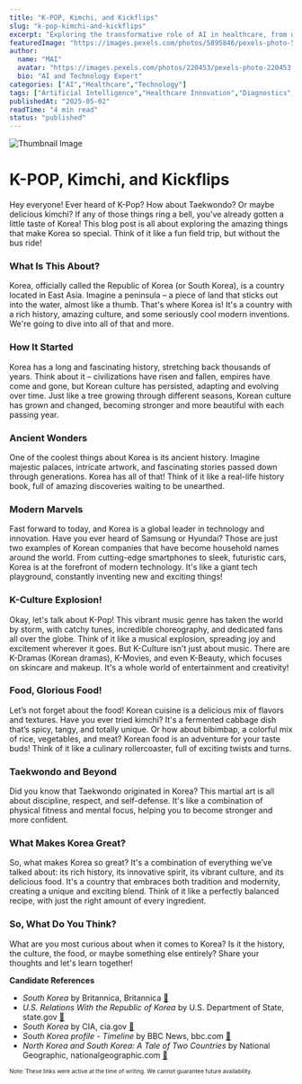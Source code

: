 ```yaml
---
title: "K-POP, Kimchi, and Kickflips"
slug: "k-pop-kimchi-and-kickflips"
excerpt: "Exploring the transformative role of AI in healthcare, from diagnostics to drug discovery."
featuredImage: "https://images.pexels.com/photos/5895846/pexels-photo-5895846.jpeg?auto=compress&cs=tinysrgb&w=1260&h=750&dpr=1"
author:
  name: "MAI"
  avatar: "https://images.pexels.com/photos/220453/pexels-photo-220453.jpeg?auto=compress&cs=tinysrgb&w=1260&h=750&dpr=1"
  bio: "AI and Technology Expert"
categories: ["AI","Healthcare","Technology"]
tags: ["Artificial Intelligence","Healthcare Innovation","Diagnostics","Drug Discovery"]
publishedAt: "2025-05-02"
readTime: "4 min read"
status: "published"
---
```

![Thumbnail Image](https://images.pexels.com/photos/5895846/pexels-photo-5895846.jpeg?auto=compress&cs=tinysrgb&w=1260&h=750&dpr=1 "AI in Healthcare")

# K-POP, Kimchi, and Kickflips

Hey everyone!  Ever heard of K-Pop?  How about Taekwondo?  Or maybe delicious kimchi?  If any of those things ring a bell, you've already gotten a little taste of Korea!  This blog post is all about exploring the amazing things that make Korea so special.  Think of it like a fun field trip, but without the bus ride!


### What Is This About?

Korea, officially called the Republic of Korea (or South Korea), is a country located in East Asia.  Imagine a peninsula – a piece of land that sticks out into the water, almost like a thumb.  That's where Korea is!  It's a country with a rich history, amazing culture, and some seriously cool modern inventions.  We're going to dive into all of that and more.


### How It Started

Korea has a long and fascinating history, stretching back thousands of years.  Think about it – civilizations have risen and fallen, empires have come and gone, but Korean culture has persisted, adapting and evolving over time.  Just like a tree growing through different seasons, Korean culture has grown and changed, becoming stronger and more beautiful with each passing year.


### Ancient Wonders

One of the coolest things about Korea is its ancient history.  Imagine majestic palaces, intricate artwork, and fascinating stories passed down through generations.  Korea has all of that!  Think of it like a real-life history book, full of amazing discoveries waiting to be unearthed.


### Modern Marvels

Fast forward to today, and Korea is a global leader in technology and innovation.  Have you ever heard of Samsung or Hyundai?  Those are just two examples of Korean companies that have become household names around the world.  From cutting-edge smartphones to sleek, futuristic cars, Korea is at the forefront of modern technology.  It's like a giant tech playground, constantly inventing new and exciting things!


### K-Culture Explosion!

Okay, let's talk about K-Pop!  This vibrant music genre has taken the world by storm, with catchy tunes, incredible choreography, and dedicated fans all over the globe.  Think of it like a musical explosion, spreading joy and excitement wherever it goes.  But K-Culture isn't just about music.  There are K-Dramas (Korean dramas), K-Movies, and even K-Beauty, which focuses on skincare and makeup.  It's a whole world of entertainment and creativity!


### Food, Glorious Food!

Let’s not forget about the food!  Korean cuisine is a delicious mix of flavors and textures.  Have you ever tried kimchi?  It's a fermented cabbage dish that’s spicy, tangy, and totally unique.  Or how about bibimbap, a colorful mix of rice, vegetables, and meat?  Korean food is an adventure for your taste buds!  Think of it like a culinary rollercoaster, full of exciting twists and turns.


### Taekwondo and Beyond

Did you know that Taekwondo originated in Korea? This martial art is all about discipline, respect, and self-defense. It's like a combination of physical fitness and mental focus, helping you to become stronger and more confident.


### What Makes Korea Great?

So, what makes Korea so great?  It's a combination of everything we’ve talked about: its rich history, its innovative spirit, its vibrant culture, and its delicious food.  It's a country that embraces both tradition and modernity, creating a unique and exciting blend.  Think of it like a perfectly balanced recipe, with just the right amount of every ingredient.


### So, What Do You Think?

What are you most curious about when it comes to Korea?  Is it the history, the culture, the food, or maybe something else entirely?  Share your thoughts and let's learn together!


**Candidate References**

- *South Korea*  by Britannica, Britannica  [🔗](https://www.britannica.com/place/South-Korea)
- *U.S. Relations With the Republic of Korea* by U.S. Department of State, state.gov [🔗](https://www.state.gov/countries-areas/republic-of-korea/)
- *South Korea* by CIA, cia.gov  [🔗](https://www.cia.gov/the-world-factbook/countries/korea-south/)
- *South Korea profile - Timeline* by BBC News, bbc.com [🔗](https://www.bbc.com/news/world-asia-pacific-15278612)
- *North Korea and South Korea: A Tale of Two Countries* by National Geographic, nationalgeographic.com [🔗](https://education.nationalgeographic.org/resource/north-korea-and-south-korea-tale-two-countries/)



<font size="1">Note: These links were active at the time of writing. We cannot guarantee future availability.</font>
